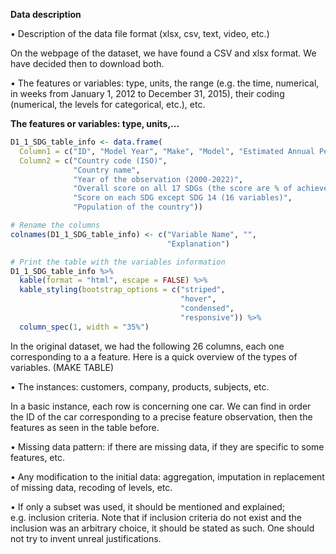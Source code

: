 
**Data description**

•	Description of the data file format (xlsx, csv, text, video, etc.)

On the webpage of the dataset, we have found a CSV and xlsx format. We have decided then to download both. 

•	The features or variables: type, units, the range (e.g. the time, numerical, in weeks from January 1, 2012 to December 31, 2015), their coding (numerical, the levels for categorical, etc.), etc.

**The features or variables: type, units,...**
```r

D1_1_SDG_table_info <- data.frame(
  Column1 = c("ID", "Model Year", "Make", "Model", "Estimated Annual Petroleum Consumption (Barrels)", "Fuel Type 1", "City MPG (Fuel Type 1)", "Highway MPG (Fuel Type 1)", "Combined MPG (Fuel Type 1)", "Fuel Type 2", "City MPG (Fuel Type 2)", "Highway MPG (Fuel Type 2)", "Combined MPG (Fuel Type 2)", "Engine Cylinders", "Engine Displacement", "Drive", "Engine Description", "Transmission", "Vehicle Class", "Time to Charge EV (hours at 120v)", "Time to Charge EV (hours at 240v)", "Range (for EV)", "City Range (for EV - Fuel Type 1)", "City Range (for EV - Fuel Type 2)", "Hwy Range (for EV - Fuel Type 1)", "Hwy Range (for EV - Fuel Type 2)"),
  Column2 = c("Country code (ISO)", 
              "Country name",
              "Year of the observation (2000-2022)",
              "Overall score on all 17 SDGs (the score are % of achievement of the goals determined by the UN based on several indicators)",
              "Score on each SDG except SDG 14 (16 variables)",
              "Population of the country"))

# Rename the columns
colnames(D1_1_SDG_table_info) <- c("Variable Name", "",
                                   "Explanation")

# Print the table with the variables information
D1_1_SDG_table_info %>%
  kable(format = "html", escape = FALSE) %>%
  kable_styling(bootstrap_options = c("striped",
                                      "hover",
                                      "condensed",
                                      "responsive")) %>%
  column_spec(1, width = "35%")


```

In the original dataset, we had the following 26 columns, each one corresponding to a a feature. Here is a quick overview of the types of variables. (MAKE TABLE)

•	The instances: customers, company, products, subjects, etc.

In a basic instance, each row is concerning one car. We can find in order the ID of the car corresponding to a precise feature observation, then the features as seen in the table before. 

•	Missing data pattern: if there are missing data, if they are specific to some features, etc.

•	Any modification to the initial data: aggregation, imputation in replacement of missing data, recoding of levels, etc.

•	If only a subset was used, it should be mentioned and explained; e.g. inclusion criteria. Note that if inclusion criteria do not exist and the inclusion was an arbitrary choice, it should be stated as such. One should not try to invent unreal justifications.

